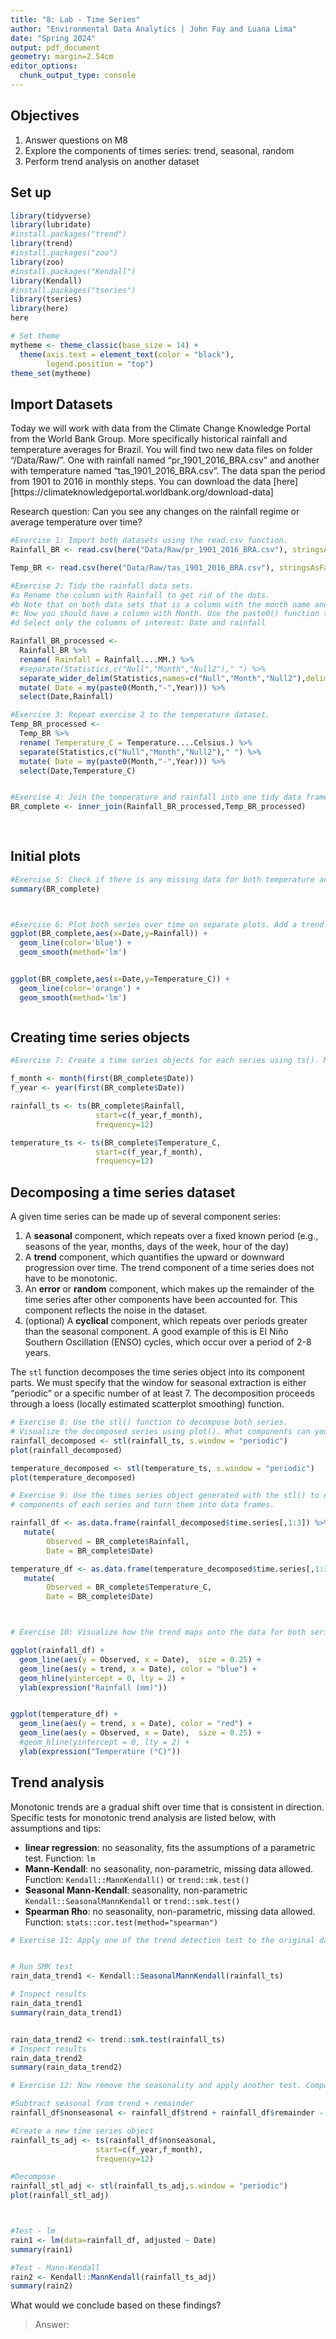 ```yaml
---
title: "8: Lab - Time Series"
author: "Environmental Data Analytics | John Fay and Luana Lima"
date: "Spring 2024"
output: pdf_document
geometry: margin=2.54cm
editor_options: 
  chunk_output_type: console
---
```


## Objectives
1. Answer questions on M8
2. Explore the components of times series: trend, seasonal, random
3. Perform trend analysis on another dataset

## Set up

```r

library(tidyverse)
library(lubridate)
#install.packages("trend")
library(trend)
#install.packages("zoo")
library(zoo)
#install.packages("Kendall")
library(Kendall)
#install.packages("tseries")
library(tseries)
library(here)
here

# Set theme
mytheme <- theme_classic(base_size = 14) +
  theme(axis.text = element_text(color = "black"), 
        legend.position = "top")
theme_set(mytheme)
```

## Import Datasets

Today we will work with data from the Climate Change Knowledge Portal from the World Bank Group. More specifically historical rainfall and temperature averages for Brazil. You will find two new data files on folder "/Data/Raw/". One with rainfall named "pr_1901_2016_BRA.csv" and another with temperature named "tas_1901_2016_BRA.csv". The data span the period from 1901 to 2016 in monthly steps. You can download the data [here][https://climateknowledgeportal.worldbank.org/download-data]

Research question: Can you see any changes on the rainfall regime or average temperature over time?

```r
#Exercise 1: Import both datasets using the read.csv function.
Rainfall_BR <- read.csv(here("Data/Raw/pr_1901_2016_BRA.csv"), stringsAsFactors = TRUE)

Temp_BR <- read.csv(here("Data/Raw/tas_1901_2016_BRA.csv"), stringsAsFactors = TRUE)

#Exercise 2: Tidy the rainfall data sets.
#a Rename the column with Rainfall to get rid of the dots.
#b Note that on both data sets that is a column with the month name and average. Convert it to a Month column by separating the string, i.e., month in one column and the word "Average" on another. Hint: use the separate() function in the pipe.
#c Now you should have a column with Month. Use the paste0() function to paste month and year together and create a date object.
#d Select only the columns of interest: Date and rainfall

Rainfall_BR_processed <-
  Rainfall_BR %>% 
  rename( Rainfall = Rainfall....MM.) %>% 
  #separate(Statistics,c("Null","Month","Null2")," ") %>% 
  separate_wider_delim(Statistics,names=c("Null","Month","Null2"),delim = " ") %>%
  mutate( Date = my(paste0(Month,"-",Year))) %>% 
  select(Date,Rainfall)

#Exercise 3: Repeat exercise 2 to the temperature dataset.
Temp_BR_processed <-
  Temp_BR %>% 
  rename( Temperature_C = Temperature....Celsius.) %>% 
  separate(Statistics,c("Null","Month","Null2")," ") %>% 
  mutate( Date = my(paste0(Month,"-",Year))) %>% 
  select(Date,Temperature_C)  


#Exercise 4: Join the temperature and rainfall into one tidy data frame with 3 columns: Date, Rainfall and Temperature.
BR_complete <- inner_join(Rainfall_BR_processed,Temp_BR_processed)
  
           
```


## Initial plots

```r

#Exercise 5: Check if there is any missing data for both temperature and rainfall series.
summary(BR_complete)



#Exercise 6: Plot both series over time on separate plots. Add a trend line using geom_smooth(). Can you say something about the trend just by visualizing the data?
ggplot(BR_complete,aes(x=Date,y=Rainfall)) + 
  geom_line(color='blue') + 
  geom_smooth(method='lm')


ggplot(BR_complete,aes(x=Date,y=Temperature_C)) + 
  geom_line(color='orange') + 
  geom_smooth(method='lm')



```

## Creating time series objects

```r
#Exercise 7: Create a time series objects for each series using ts(). Make sure you specify the starting point and frequency.

f_month <- month(first(BR_complete$Date))
f_year <- year(first(BR_complete$Date))

rainfall_ts <- ts(BR_complete$Rainfall,
                   start=c(f_year,f_month),
                   frequency=12) 

temperature_ts <- ts(BR_complete$Temperature_C,
                   start=c(f_year,f_month),
                   frequency=12) 


```


## Decomposing a time series dataset

A given time series can be made up of several component series: 

1. A **seasonal** component, which repeats over a fixed known period (e.g., seasons of the year, months, days of the week, hour of the day)
2. A **trend** component, which quantifies the upward or downward progression over time. The trend component of a time series does not have to be monotonic.
3. An **error** or **random** component, which makes up the remainder of the time series after other components have been accounted for. This component reflects the noise in the dataset. 
4. (optional) A **cyclical** component, which repeats over periods greater than the seasonal component. A good example of this is El Niño Southern Oscillation (ENSO) cycles, which occur over a period of 2-8 years.


The `stl` function decomposes the time series object into its component parts. We must specify that the window for seasonal extraction is either "periodic" or a specific number of at least 7. The decomposition proceeds through a loess (locally estimated scatterplot smoothing) function.

```r

# Exercise 8: Use the stl() function to decompose both series. 
# Visualize the decomposed series using plot(). What components can you identify?
rainfall_decomposed <- stl(rainfall_ts, s.window = "periodic")
plot(rainfall_decomposed)

temperature_decomposed <- stl(temperature_ts, s.window = "periodic")
plot(temperature_decomposed)

# Exercise 9: Use the times series object generated with the stl() to extract the 
# components of each series and turn them into data frames.

rainfall_df <- as.data.frame(rainfall_decomposed$time.series[,1:3]) %>% 
   mutate(
        Observed = BR_complete$Rainfall,     
        Date = BR_complete$Date)

temperature_df <- as.data.frame(temperature_decomposed$time.series[,1:3])%>% 
   mutate(
        Observed = BR_complete$Temperature_C,     
        Date = BR_complete$Date)



# Exercise 10: Visualize how the trend maps onto the data for both series

ggplot(rainfall_df) +
  geom_line(aes(y = Observed, x = Date),  size = 0.25) +
  geom_line(aes(y = trend, x = Date), color = "blue") +
  geom_hline(yintercept = 0, lty = 2) +
  ylab(expression("Rainfall (mm)"))


ggplot(temperature_df) +
  geom_line(aes(y = trend, x = Date), color = "red") +
  geom_line(aes(y = Observed, x = Date),  size = 0.25) +
  #geom_hline(yintercept = 0, lty = 2) +
  ylab(expression("Temperature (°C)"))


```


## Trend analysis

Monotonic trends are a gradual shift over time that is consistent in direction. Specific tests for monotonic trend analysis are listed below, with assumptions and tips: 

* **linear regression**: no seasonality, fits the assumptions of a parametric test. Function: `lm`
* **Mann-Kendall**: no seasonality, non-parametric, missing data allowed. Function: `Kendall::MannKendall()` or `trend::mk.test()`
* **Seasonal Mann-Kendall**: seasonality, non-parametric `Kendall::SeasonalMannKendall` or `trend::smk.test()`
* **Spearman Rho**: no seasonality, non-parametric, missing data allowed. Function: `stats::cor.test(method="spearman")`


```r

# Exercise 11: Apply one of the trend detection test to the original data set. Remember that the data has seasonal component, which test can be applied in this case?


# Run SMK test
rain_data_trend1 <- Kendall::SeasonalMannKendall(rainfall_ts)

# Inspect results
rain_data_trend1
summary(rain_data_trend1)


rain_data_trend2 <- trend::smk.test(rainfall_ts)
# Inspect results
rain_data_trend2
summary(rain_data_trend2)

# Exercise 12: Now remove the seasonality and apply another test. Compare the results with what you obtained on Exercise 9.

#Subtract seasonal from trend + remainder
rainfall_df$nonseasonal <- rainfall_df$trend + rainfall_df$remainder - rainfall_df$seasonal 

#Create a new time series object
rainfall_ts_adj <- ts(rainfall_df$nonseasonal,
                   start=c(f_year,f_month),
                   frequency=12) 

#Decompose
rainfall_stl_adj <- stl(rainfall_ts_adj,s.window = "periodic")
plot(rainfall_stl_adj)



#Test - lm
rain1 <- lm(data=rainfall_df, adjusted ~ Date)
summary(rain1)

#Test - Mann-Kendall
rain2 <- Kendall::MannKendall(rainfall_ts_adj)
summary(rain2)


```

What would we conclude based on these findings? 

> Answer:


